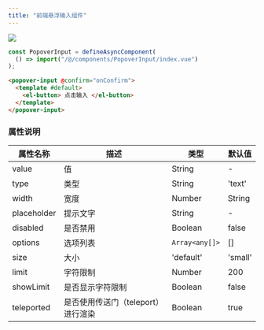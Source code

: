 ```yaml
---
title: "前端悬浮输入组件"
---
```



![](https://minio.pigx.top/oss/202306/1687530763.png)

```javascript
const PopoverInput = defineAsyncComponent(
  () => import("/@/components/PopoverInput/index.vue")
);
```

```html
<popover-input @confirm="onConfirm">
  <template #default>
    <el-button> 点击输入 </el-button>
  </template>
</popover-input>
```

### 属性说明
| 属性名称 | 描述 | 类型 | 默认值 |
| --- | --- | --- | --- |
| value | 值 | String | - |
| type | 类型 | String | 'text' |
| width | 宽度 | Number | String | '300px' |
| placeholder | 提示文字 | String | - |
| disabled | 是否禁用 | Boolean | false |
| options | 选项列表 | `Array<any[]>` | [] |
| size | 大小 | 'default' | 'small' | 'large' | 'default' |
| limit | 字符限制 | Number | 200 |
| showLimit | 是否显示字符限制 | Boolean | false |
| teleported | 是否使用传送门（teleport）进行渲染 | Boolean | true |


